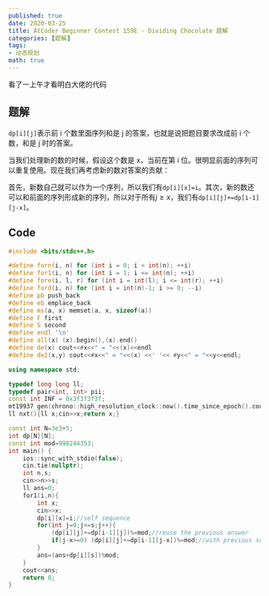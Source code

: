```yaml
---
published: true
date: 2020-03-25
title: AtCoder Beginner Contest 159E - Dividing Chocolate 题解
categories: [题解]
tags: 
- 动态规划
math: true
---
```

看了一上午才看明白大佬的代码


## 题解

`dp[i][j]`表示前 i 个数里面序列和是 j 的答案，也就是说把题目要求改成前 i 个数，和是 j 时的答案。

当我们处理新的数的时候，假设这个数是 x，当前在第 i 位。很明显前面的序列可以重复使用。现在我们再考虑新的数对答案的贡献：

首先，新数自己就可以作为一个序列，所以我们有`dp[i][x]=i`。其次，新的数还可以和前面的序列形成新的序列，所以对于所有$j\ge x$，我们有`dp[i][j]+=dp[i-1][j-x]`。

## Code

```cpp
#include <bits/stdc++.h>

#define forn(i, n) for (int i = 0; i < int(n); ++i)
#define for1(i, n) for (int i = 1; i <= int(n); ++i)
#define fore(i, l, r) for (int i = int(l); i <= int(r); ++i)
#define ford(i, n) for (int i = int(n)-1; i >= 0; --i)
#define pb push_back
#define eb emplace_back
#define ms(a, x) memset(a, x, sizeof(a))
#define F first
#define S second
#define endl '\n'
#define all(x) (x).begin(),(x).end()
#define de(x) cout<<#x<<" = "<<(x)<<endl
#define de2(x,y) cout<<#x<<" = "<<(x) <<' '<< #y<<" = "<<y<<endl;

using namespace std;

typedef long long ll;
typedef pair<int, int> pii;
const int INF = 0x3f3f3f3f;
mt19937 gen(chrono::high_resolution_clock::now().time_since_epoch().count());
ll nxt(){ll x;cin>>x;return x;}

const int N=3e3+5;
int dp[N][N];
const int mod=998244353;
int main() {
    ios::sync_with_stdio(false);
    cin.tie(nullptr);
    int n,s;
    cin>>n>>s;
    ll ans=0;
    for1(i,n){
        int x;
        cin>>x;
        dp[i][x]=i;//self sequence
        for(int j=0;j<=s;j++){
            (dp[i][j]+=dp[i-1][j])%=mod;//reuse the previous answer
            if(j-x>=0) (dp[i][j]+=dp[i-1][j-x])%=mod;//with previous sequences
        }
        ans=(ans+dp[i][s])%mod;
    }
    cout<<ans;
    return 0;
}
```

